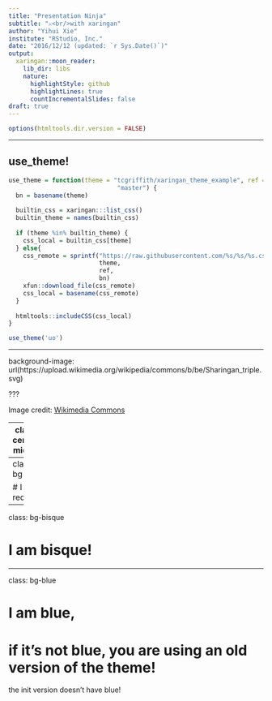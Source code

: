 ```yaml
---
title: "Presentation Ninja"
subtitle: "⚔<br/>with xaringan"
author: "Yihui Xie"
institute: "RStudio, Inc."
date: "2016/12/12 (updated: `r Sys.Date()`)"
output:
  xaringan::moon_reader:
    lib_dir: libs
    nature:
      highlightStyle: github
      highlightLines: true
      countIncrementalSlides: false
draft: true
---
```



```r
options(htmltools.dir.version = FALSE)
```

---

## use_theme!

```r
use_theme = function(theme = "tcgriffith/xaringan_theme_example", ref =
                              "master") {
  bn = basename(theme)
  
  builtin_css = xaringan:::list_css()
  builtin_theme = names(builtin_css)
  
  if (theme %in% builtin_theme) {
    css_local = builtin_css[theme]
  } else{
    css_remote = sprintf("https://raw.githubusercontent.com/%s/%s/%s.css",
                         theme,
                         ref,
                         bn)
    xfun::download_file(css_remote)
    css_local = basename(css_remote)
  }
  
  htmltools::includeCSS(css_local)
}

use_theme('uo')
```

---

background-image: url(https://upload.wikimedia.org/wikipedia/commons/b/be/Sharingan_triple.svg)

???

Image credit: [Wikimedia Commons](https://commons.wikimedia.org/wiki/File:Sharingan_triple.svg)

---
class: center, middle

# xaringan

### /ʃaː.'riŋ.ɡan/


---
class: bg-red

# I am red!


---
class: bg-bisque

# I am bisque!

---
class: bg-blue

# I am blue, 

# if it's not blue, you are using an old version of the theme!

the init version doesn't have blue!



